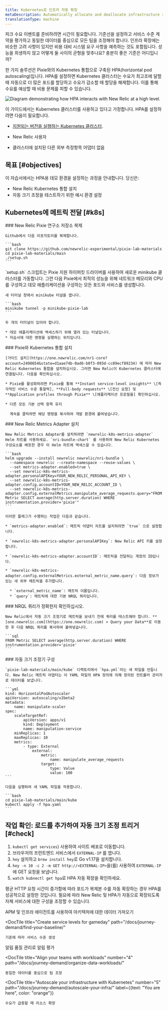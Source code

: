```yaml
---
title: Kubernetes로 인프라 자동 확장
metaDescription: Automatically allocate and deallocate infrastructure resources to your pods with horizontal pod autoscaling.
translationType: machine
---
```



피크 수요 이벤트를 준비하려면 시간이 필요합니다. 기준선을 설정하고 서비스 수준 계약을 평가하고 동일한 데이터를 중심으로 모든 팀을 조정해야 합니다. 인프라 확장에는 비슷한 고려 사항이 있지만 비용 대비 시스템 요구 사항을 예측하는 것도 포함됩니다. 성능을 희생하지 않고 어떻게 둘 사이의 균형을 맞추나요? 충분히 좋은 기준은 어디입니까?

한 가지 솔루션은 Pixie와의 Kubernetes 통합으로 구축된 HPA(horizontal pod autoscaling)입니다. HPA를 설정하면 Kubernetes 클러스터는 수요가 최고조에 달할 때 자동으로 더 많은 포드를 할당하고 수요가 감소할 때 할당을 해제합니다. 이를 통해 수요를 예상할 때 비용 문제를 피할 수 있습니다.

<img
  title="Horizontal pod autoscaling"
  alt="Diagram demonstrating how HPA interacts with New Relic at a high level."
  src={kubernetesK8sHPA}
/>

이 가이드에서는 Kubernetes 클러스터를 사용하고 있다고 가정합니다. HPA를 설정하려면 다음이 필요합니다.

* [지원되는 버전을 실행하는 Kubernetes 클러스터](/docs/kubernetes-pixie/kubernetes-integration/get-started/kubernetes-integration-compatibility-requirements).

* New Relic 사용자

  <InlinePopover type="licenseKey"/>

* 클러스터에 설치된 다른 외부 측정항목 어댑터 없음

## 목표 [#objectives]

이 자습서에서는 HPA용 데모 환경을 설정하는 과정을 안내합니다. 당신은:

* New Relic Kubernetes 통합 설치
* 자동 크기 조정을 테스트하기 위한 예시 환경 설정

## Kubernetes에 메트릭 전달 [#k8s]

<Steps>
  <Step>
    ### New Relic Pixie 연구소 저장소 복제

    Github에서 다음 리포지토리를 복제합니다.

    ```bash
    git clone https://github.com/newrelic-experimental/pixie-lab-materials
    ​​cd pixie-lab-materials/main
    ./setup.sh
    ```
  </Step>

  <Step>
    `setup.sh` 스크립트는 Pixie 지원 하이퍼킷 드라이버를 사용하여 새로운 minikube 클러스터를 가동합니다. 그런 다음 Pixie에서 최적의 성능을 위해 네트워크 메모리와 CPU를 구성하고 데모 애플리케이션을 구성하는 모든 포드와 서비스를 생성합니다.

    새 터미널 창에서 minikube 터널을 엽니다.

    ```bash
    minikube tunnel -p minikube-pixie-lab
    ```

    두 개의 터미널이 있어야 합니다.

    * 데모 애플리케이션에 액세스하기 위해 열려 있는 터널입니다.
    * 자습서에 대한 명령을 실행하는 위치입니다.
  </Step>

  <Step>
    ### Pixie와 Kubernetes 통합 설치

    [가이드 설치](https://one.newrelic.com/nr1-core?account=2498654&state=d1aae74b-0ad6-b0f3-093d-cc89ecf89234) 에 따라 New Relic Kubernetes 통합을 설치하십시오. 그러면 New Relic이 Kubernetes 클러스터에 연결됩니다. 다음을 확인하십시오.

    * Pixie를 활성화하려면 Pixie를 통해 **Instant service-level insights** \[즉각적인 서비스 수준 통찰력], **Full-body requests** \[전신 요청] 및 **Application profiles through Pixie** \[애플리케이션 프로필을] 확인하십시오.

    * 다른 모든 기본 선택 항목 유지

      계속을 클릭하면 해당 명령을 복사하여 개발 환경에 붙여넣습니다.
  </Step>

  <Step>
    ### New Relic Metrics Adapter 설치

    New Relic Metrics Adapter를 설치하려면 `newrelic-k8s-metrics-adapter` Helm 차트를 사용하세요. `nri-bundle-chart` 를 사용하여 New Relic Kubernetes 구성요소를 배포한 경우 이 Helm 차트에 액세스할 수 있습니다.

    ```bash
    helm upgrade --install newrelic newrelic/nri-bundle \
      --namespace newrelic --create-namespace --reuse-values \
      --set metrics-adapter.enabled=true \
      --set newrelic-k8s-metrics-adapter.personalAPIKey=YOUR_NEW_RELIC_PERSONAL_API_KEY \
      --set newrelic-k8s-metrics-adapter.config.accountID=YOUR_NEW_RELIC_ACCOUNT_ID \
      --set newrelic-k8s-metrics-adapter.config.externalMetrics.manipulate_average_requests.query="FROM Metric SELECT average(http.server.duration) WHERE instrumentation.provider='pixie'"
    ```

    이러한 플래그가 수행하는 작업은 다음과 같습니다.

    * `metrics-adapter.enabled`: 메트릭 어댑터 차트를 설치하려면 `true` 으로 설정합니다.

    * `newrelic-k8s-metrics-adapter.personalAPIKey`: New Relic API 키를 설정합니다.

    * `newrelic-k8s-metrics-adapter.accountID`: 메트릭을 전달하는 계정의 ID입니다.

    * `newrelic-k8s-metrics-adapter.config.externalMetrics.external_metric_name.query`: 다음 정보가 있는 새 외부 메트릭을 추가합니다.

      * `external_metric_name`: 메트릭 이름입니다.
      * `query`: 메트릭에 대한 기본 NRQL 쿼리입니다.
  </Step>

  <Step>
    ### NRQL 쿼리가 정확한지 확인하십시오.

    New Relic에서 자동 크기 조정기로 메트릭을 보내기 전에 쿼리를 테스트해야 합니다. **[one.newrelic.com](https://one.newrelic.com) > Query your Data**로 이동한 후 다음 NRQL 쿼리를 복사하여 붙여넣습니다.

    ```sql
    FROM Metric SELECT average(http.server.duration) WHERE instrumentation.provider='pixie'
    ```
  </Step>

  <Step>
    ### 자동 크기 조정기 구성

    `pixie-lab-materials/main/kube` 디렉토리에서 `hpa.yml`라는 새 파일을 만듭니다. New Relic 메트릭 어댑터는 이 YAML 파일의 HPA 정의에 의해 정의된 컨트롤러 관리자로 데이터를 보냅니다.

    ```yml
    kind: HorizontalPodAutoscaler
    apiVersion: autoscaling/v2beta2
    metadata:
        name: manipulate-scaler
    spec:
        scaleTargetRef:
            apiVersion: apps/v1
            kind: Deployment
            name: manipulation-service
        minReplicas: 1
        maxReplicas: 10
        metrics:
            - type: External
                external:
                    metric:
                        name: manipulate_average_requests
                    target:
                        type: Value
                        value: 100
    ```

    다음을 실행하여 새 YAML 파일을 적용합니다.

    ```bash
    cd pixie-lab-materials/main/kube
    kubectl apply -f hpa.yaml
    ```
  </Step>
</Steps>

## 작업 확인: 로드를 추가하여 자동 크기 조정 트리거 [#check]

1. `kubectl get services`) 사용하여 사이트 배포로 이동합니다.
2. 브라우저의 프런트엔드 서비스에서 `EXTERNAL-IP` 를 엽니다.
3. `hey` 설치하고 `brew install hey`로 Go v1.17을 설치합니다.
4. `hey -n 10 -c 2 -m GET http://<EXTERNAL-IP>`을(를) 사용하여 `EXTERNAL-IP` 에 GET 요청을 보냅니다.
5. `watch kubnectl get hpa`로 HPA 자동 확장을 확인하세요.

평균 HTTP 요청 시간이 증가함에 따라 포드가 복제본 수를 자동 확장하는 경우 HPA를 성공적으로 설정한 것입니다. 필요에 따라 New Relic 및 HPA가 자동으로 확장되도록 자체 서비스에 대한 구성을 조정할 수 있습니다.

<DocTiles numbered>
  <DocTile
    title="Get started"
    path="/docs/journey-demand/get-started"
  >
    APM 및 인프라 에이전트를 사용하여 아키텍처에 대한 데이터 가져오기
  </DocTile>

  <DocTile
    title="Create service levels for gameday"
    path="/docs/journey-demand/find-your-baseline/"
  >
    기준에 따라 서비스 수준 생성
  </DocTile>
</DocTiles>

<DocTiles>
  <DocTile
    title="Reduce noise with quality alerts"
    number="3"
    path="/docs/journey-demand/create-quality-alerts/"
  >
    알림 품질 관리로 알림 평가
  </DocTile>

  <DocTile
    title="Align your teams with workloads"
    number="4"
    path="/docs/journey-demand/organize-data-workloads/"
  >
    동일한 데이터를 중심으로 팀 조정
  </DocTile>

  <DocTile
    title="Autoscale your infrastructure with Kubernetes"
    number="5"
    path="/docs/journey-demand/autoscale-your-infra/"
    label={{text: "You are here", color: "orange"}}
  >
    수요가 급증할 때 리소스 확장
  </DocTile>
</DocTiles>